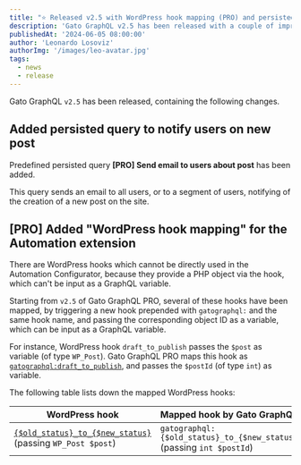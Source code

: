 ```yaml
---
title: "⭐️ Released v2.5 with WordPress hook mapping (PRO) and persisted query to send email notifications"
description: 'Gato GraphQL v2.5 has been released with a couple of improvements'
publishedAt: '2024-06-05 08:00:00'
author: 'Leonardo Losoviz'
authorImg: '/images/leo-avatar.jpg'
tags:
  - news
  - release
---
```


Gato GraphQL `v2.5` has been released, containing the following changes.

## Added persisted query to notify users on new post

Predefined persisted query **[PRO] Send email to users about post** has been added.

This query sends an email to all users, or to a segment of users, notifying of the creation of a new post on the site.

## [PRO] Added "WordPress hook mapping" for the Automation extension

There are WordPress hooks which cannot be directly used in the Automation Configurator, because they provide a PHP object via the hook, which can't be input as a GraphQL variable.

Starting from `v2.5` of Gato GraphQL PRO, several of these hooks have been mapped, by triggering a new hook prepended with `gatographql:` and the same hook name, and passing the corresponding object ID as a variable, which can be input as a GraphQL variable.

For instance, WordPress hook `draft_to_publish` passes the `$post` as variable (of type `WP_Post`). Gato GraphQL PRO maps this hook as [`gatographql:draft_to_publish`](/guides/manage/automating-tasks#wordpress-hook-mapping), and passes the `$postId` (of type `int`) as variable.

The following table lists down the mapped WordPress hooks:

| WordPress hook | Mapped hook by Gato GraphQL |
| --- | --- |
| [`{$old_status}_to_{$new_status}`](https://developer.wordpress.org/reference/hooks/old_status_to_new_status/) (passing `WP_Post $post`) | `gatographql:{$old_status}_to_{$new_status}` (passing `int $postId`) |
